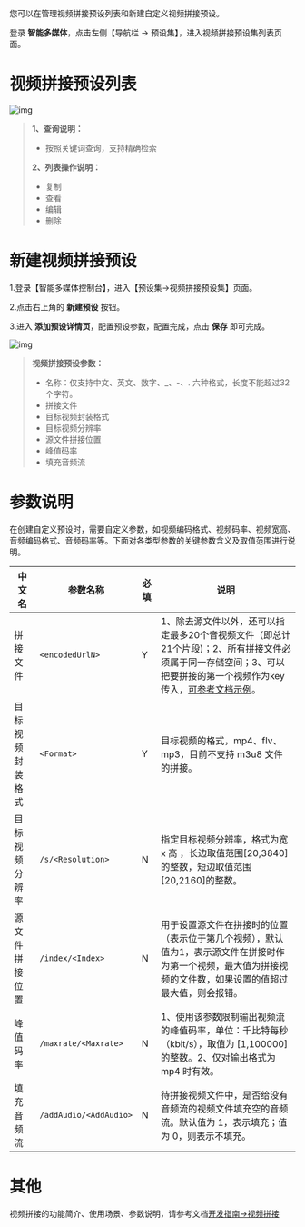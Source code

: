 您可以在管理视频拼接预设列表和新建自定义视频拼接预设。

登录 **智能多媒体**，点击左侧【导航栏 -> 预设集】，进入视频拼接预设集列表页面。



# **视频拼接预设列表**

![img](https://dora-doc.qiniu.com/perset-24.png)

> **1、查询说明：**
>
> - 按照关键词查询，支持精确检索
>
> **2、列表操作说明：**
>
> - 复制
> - 查看
> - 编辑
> - 删除



# **新建视频拼接预设**

1.登录【智能多媒体控制台】，进入【预设集->视频拼接预设集】页面。

2.点击右上角的 **新建预设** 按钮。

3.进入 **添加预设详情页**，配置预设参数，配置完成，点击 **保存** 即可完成。

![img](https://dora-doc.qiniu.com/perset-25.png)



> **视频拼接预设参数：**
>
> - 名称：仅支持中文、英文、数字、_、-、. 六种格式，长度不能超过32个字符。
> - 拼接文件
> - 目标视频封装格式
> - 目标视频分辨率
> - 源文件拼接位置
> - 峰值码率
> - 填充音频流
> 

# **参数说明**
在创建自定义预设时，需要自定义参数，如视频编码格式、视频码率、视频宽高、音频编码格式、音频码率等。下面对各类型参数的关键参数含义及取值范围进行说明。


| 中文名           | 参数名称               | 必填 | 说明                                                         |
| ---------------- | ---------------------- | ---- | ------------------------------------------------------------ |
| 拼接文件         |` <encodedUrlN> `         | Y    | 1、除去源文件以外，还可以指定最多20个音视频文件（即总计21个片段)；2、所有拼接文件必须属于同一存储空间；3、可以把要拼接的第一个视频作为key传入，[可参考文档示例](<https://developer.qiniu.com/dora/api/1246/audio-and-video-stitching-avconcat>)。 |
| 目标视频封装格式 | `<Format>`             | Y    | 目标视频的格式，mp4、flv、mp3，目前不支持 m3u8 文件的拼接。  |
| 目标视频分辨率   | `/s/<Resolution>`      | N    | 指定目标视频分辨率，格式为宽 x 高 ，长边取值范围[20,3840]的整数，短边取值范围[20,2160]的整数。 |
| 源文件拼接位置   | `/index/<Index>`       | N    | 用于设置源文件在拼接时的位置（表示位于第几个视频），默认值为1，表示源文件在拼接时作为第一个视频，最大值为拼接视频的文件数，如果设置的值超过最大值，则会报错。 |
| 峰值码率         | `/maxrate/<Maxrate>`     | N    | 1、使用该参数限制输出视频流的峰值码率，单位：千比特每秒（kbit/s），取值为 [1,100000] 的整数。2、仅对输出格式为 mp4 时有效。 |
| 填充音频流       | `/addAudio/<AddAudio>` | N    | 待拼接视频文件中，是否给没有音频流的视频文件填充空的音频流。默认值为 1，表示填充；值为 0，则表示不填充。 |


# **其他**
视频拼接的功能简介、使用场景、参数说明，请参考文档[开发指南->视频拼接](/dora/manual/7510/video-stitching01)